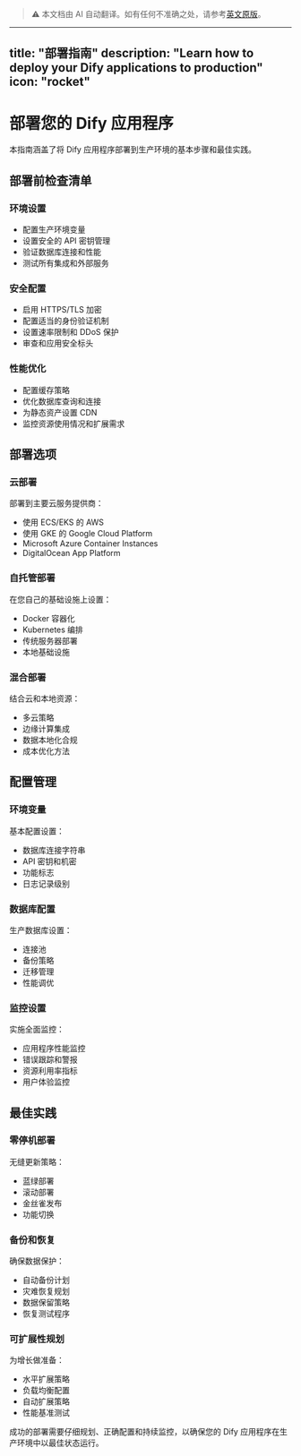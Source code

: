 > ⚠️ 本文档由 AI 自动翻译。如有任何不准确之处，请参考[英文原版](../../../../en/documentation/pages/getting-started/deployment-guide.mdx)。

---
title: "部署指南"
description: "Learn how to deploy your Dify applications to production"
icon: "rocket"
---

# 部署您的 Dify 应用程序

本指南涵盖了将 Dify 应用程序部署到生产环境的基本步骤和最佳实践。

## 部署前检查清单

### 环境设置
- 配置生产环境变量
- 设置安全的 API 密钥管理
- 验证数据库连接和性能
- 测试所有集成和外部服务

### 安全配置
- 启用 HTTPS/TLS 加密
- 配置适当的身份验证机制
- 设置速率限制和 DDoS 保护
- 审查和应用安全标头

### 性能优化
- 配置缓存策略
- 优化数据库查询和连接
- 为静态资产设置 CDN
- 监控资源使用情况和扩展需求

## 部署选项

### 云部署
部署到主要云服务提供商：
- 使用 ECS/EKS 的 AWS
- 使用 GKE 的 Google Cloud Platform
- Microsoft Azure Container Instances
- DigitalOcean App Platform

### 自托管部署
在您自己的基础设施上设置：
- Docker 容器化
- Kubernetes 编排
- 传统服务器部署
- 本地基础设施

### 混合部署
结合云和本地资源：
- 多云策略
- 边缘计算集成
- 数据本地化合规
- 成本优化方法

## 配置管理

### 环境变量
基本配置设置：
- 数据库连接字符串
- API 密钥和机密
- 功能标志
- 日志记录级别

### 数据库配置
生产数据库设置：
- 连接池
- 备份策略
- 迁移管理
- 性能调优

### 监控设置
实施全面监控：
- 应用程序性能监控
- 错误跟踪和警报
- 资源利用率指标
- 用户体验监控

## 最佳实践

### 零停机部署
无缝更新策略：
- 蓝绿部署
- 滚动部署
- 金丝雀发布
- 功能切换

### 备份和恢复
确保数据保护：
- 自动备份计划
- 灾难恢复规划
- 数据保留策略
- 恢复测试程序

### 可扩展性规划
为增长做准备：
- 水平扩展策略
- 负载均衡配置
- 自动扩展策略
- 性能基准测试

成功的部署需要仔细规划、正确配置和持续监控，以确保您的 Dify 应用程序在生产环境中以最佳状态运行。